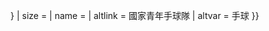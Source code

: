{{country data {{{1}}}
| flaglink/core
| variant = {{{variant|{{{2|}}}}}}
| size = {{{size|}}}
| name = {{{name|}}}
| altlink = 國家青年手球隊
| altvar = 手球
}}<noinclude>{{documentation}}</noinclude>